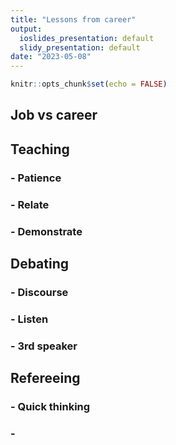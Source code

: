 ---
title: "Lessons from career"
output:
  ioslides_presentation: default
  slidy_presentation: default
date: "2023-05-08"
---

```{r setup, include=FALSE}
knitr::opts_chunk$set(echo = FALSE)
```

## Job vs career


## Teaching

### - Patience
### - Relate
### - Demonstrate

## Debating

### - Discourse
### - Listen
### - 3rd speaker

## Refereeing

### - Quick thinking
### - 
###


